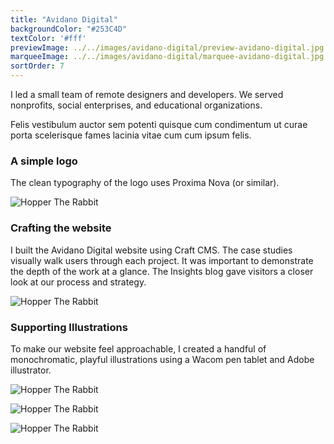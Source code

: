 ```yaml
---
title: "Avidano Digital"
backgroundColor: "#253C4D"
textColor: '#fff'
previewImage: ../../images/avidano-digital/preview-avidano-digital.jpg
marqueeImage: ../../images/avidano-digital/marquee-avidano-digital.jpg
sortOrder: 7
---
```


<IntroBlock>

I led a small team of remote designers and developers. We served nonprofits, social enterprises, and educational organizations. 

</IntroBlock>

<TextBlock>

Felis vestibulum auctor sem potenti quisque cum condimentum ut curae porta scelerisque fames lacinia vitae cum cum ipsum felis.

</TextBlock>

<TextBlock>

### A simple logo

The clean typography of the logo uses Proxima Nova (or similar). 

</TextBlock>

<FigureSingleBlock caption="A simple logo for Avidano Digital">

![Hopper The Rabbit](../../images/logo-collection/avidano-digital.jpg)
    
</FigureSingleBlock>

<TextBlock>

### Crafting the website

I built the Avidano Digital website using Craft CMS. The case studies visually walk users through each project. It was important to demonstrate the depth of the work at a glance. The Insights blog gave visitors a closer look at our process and strategy.

</TextBlock>

<FigureSingleBlock lightbox={true} >

![Hopper The Rabbit](../../images/avidano-digital/project-showcase-grid-avidano-digital.jpg)
    
</FigureSingleBlock>

<TextBlock>

### Supporting Illustrations

To make our website feel approachable, I created a handful of monochromatic, playful illustrations using a Wacom pen tablet and Adobe illustrator. 

</TextBlock>

<FigureSingleBlock>

![Hopper The Rabbit](../../images/avidano-digital/ad-illustration-homepage-icons.jpg)
    
</FigureSingleBlock>

<FigureSingleBlock>

![Hopper The Rabbit](../../images/avidano-digital/ad-illustration-our-team.jpg)
    
</FigureSingleBlock>

<FigureSingleBlock>

![Hopper The Rabbit](../../images/avidano-digital/ad-illustration-contact-us.jpg)
    
</FigureSingleBlock>